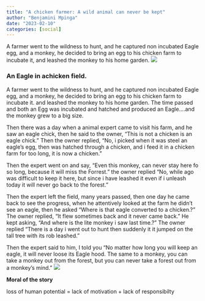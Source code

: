 ```yaml
---
title: "A chicken farmer: A wild animal can never be kept"
author: "Benjamini Mpinga"
date: "2023-02-10"
categories: [social]
---
```


A farmer went to the wildness to hunt, and he captured non incubated Eagle egg, and a monkey, he decided to bring an egg to his chicken farm to incubate it, and leashed the monkey to his home garden.
![](traditional.jpg)

### An Eagle in achicken field.

A farmer went to the wildness to hunt, and he captured non incubated Eagle egg, and a monkey, he decided to bring an egg to his chicken farm to incubate it. and leashed the monkey to his home garden. The time passed and both an Egg was incubated and hatched and produced an Eagle....and the monkey grew to a big size.

Then there was a day when a animal expert came to visit his farm, and he saw an eagle chick, then he said to the owner, "This is not a chicken is an eagle chick." Then the owner replied, "No, i picked when it was steel an eagle's egg, then was hatched through a chicken, and i feed it in a chicken farm for too long, it is now a chicken." 

Then the expert went on and say, "Even this monkey, can never stay here fo so long, because it will miss the Forrest." the owner replied "No, while ago was difficult to keep it here, but since i have leashed it even if i unleash today it will never go back to the forest."

Then the expert left the field, many years passed, then one day he came back to see the progress, when he attentively looked at the farm he didn't see an eagle, then he asked "Where is that eagle converted to a chicken.?" The owner replied, "It flew sometimes back and it never came back." He kept asking, "And where is the lite monkey i saw last time.?" The owner replied "There is a day i went out to hunt then suddenly it it jumped on the tall tree with its rob leashed."

Then the expert said to him, I told you "No matter how long you will keep an eagle, it will never loose its Eagle hood. The same to a monkey, you can take a monkey out from the forest, but you can never take a forest out from a monkey's mind."
![](kilimanjaro.jpg)

**Moral of the story**






loss of human potential = lack of motivation + lack of responsibilty
